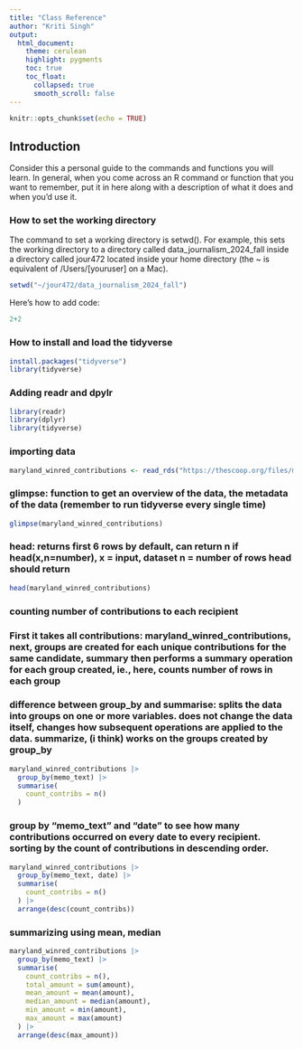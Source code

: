 ```yaml
---
title: "Class Reference"
author: "Kriti Singh"
output:
  html_document:
    theme: cerulean
    highlight: pygments
    toc: true
    toc_float:
      collapsed: true
      smooth_scroll: false
---
```


```r
knitr::opts_chunk$set(echo = TRUE)
```

## Introduction

Consider this a personal guide to the commands and functions you will learn. In general, when you come across an R command or function that you want to remember, put it in here along with a description of what it does and when you'd use it.

### How to set the working directory

The command to set a working directory is setwd(). For example, this sets the working directory to a directory called data_journalism_2024_fall inside a directory called jour472 located inside your home directory (the ~ is equivalent of /Users/[youruser] on a Mac).

```r
setwd("~/jour472/data_journalism_2024_fall")
```
Here's how to add code: 
```r
2+2
```

### How to install and load the tidyverse

```r
install.packages("tidyverse")
library(tidyverse)
```

### Adding readr and dpylr
```r
library(readr)
library(dplyr)
library(tidyverse)
```

### importing data
```r
maryland_winred_contributions <- read_rds("https://thescoop.org/files/maryland_winred.rds")
```

### glimpse: function to get an overview of the data, the metadata of the data (remember to run tidyverse every single time)
```r
glimpse(maryland_winred_contributions)
```
### head: returns first 6 rows by default, can return n if head(x,n=number), x = input, dataset n = number of rows head should return
```r
head(maryland_winred_contributions)
```
### counting number of contributions to each recipient

### First it takes all contributions: maryland_winred_contributions, next, groups are created for each unique contributions for the same candidate, summary then performs a summary operation for each group created, ie., here, counts number of rows in each group

### difference between group_by and summarise: splits the data into groups on one or more variables. does not change the data itself, changes how subsequent operations are applied to the data. summarize, (i think) works on the groups created by group_by
```r
maryland_winred_contributions |>
  group_by(memo_text) |>
  summarise(
    count_contribs = n()
  )
```
### group by “memo_text” and “date” to see how many contributions occurred on every date to every recipient. sorting by the count of contributions in descending order.
```r
maryland_winred_contributions |>
  group_by(memo_text, date) |>
  summarise(
    count_contribs = n()
  ) |>
  arrange(desc(count_contribs))
```
### summarizing using mean, median
```r
maryland_winred_contributions |>
  group_by(memo_text) |>
  summarise(
    count_contribs = n(),
    total_amount = sum(amount),
    mean_amount = mean(amount),
    median_amount = median(amount),
    min_amount = min(amount),
    max_amount = max(amount)
  ) |>
  arrange(desc(max_amount))
```

